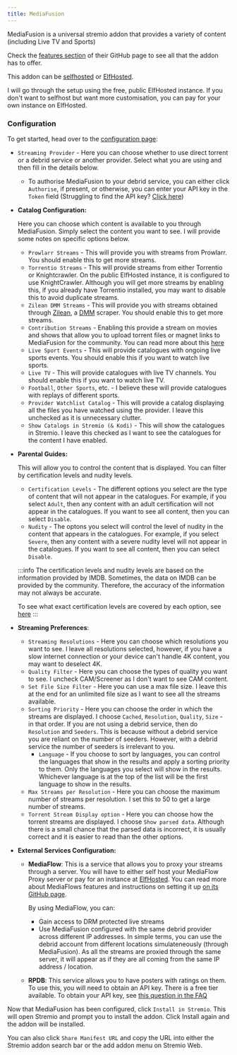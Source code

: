```yaml
---
title: MediaFusion
---
```



<StremioAddonButtons id="mediafusion" manifest="https://mediafusion.elfhosted.com/manifest.json" configurable={true} source="https://github.com/mhdzumair/MediaFusion"/> 


MediaFusion is a universal stremio addon that provides a variety of content (including Live TV and Sports)

Check the [features section](https://github.com/mhdzumair/MediaFusion?tab=readme-ov-file#-features) of their GitHub page to see all that the addon has to offer.

This addon can be [selfhosted](https://github.com/mhdzumair/MediaFusion?tab=readme-ov-file#-local-add-on-deployment) or [ElfHosted](https://elfhosted.com/app/mediafusion/).

I will go through the setup using the free, public ElfHosted instance. If you don't want to selfhost but want more customisation, you can pay for your own instance on ElfHosted.

<h3>Configuration</h3>

To get started, head over to the [configuration page](https://mediafusion.elfhosted.com/configure):

- `Streaming Provider` - Here you can choose whether to use direct torrent or a debrid service or another provider. Select what you are using and then fill in the details below.
                            
    - To authorise MediaFusion to your debrid service, you can either click `Authorise`, if present, or otherwise, you can enter your API key in the `Token` field (Struggling to find the API key? [Click here](faq#where-can-i-find-my-debrid-api-key))

- **Catalog Configuration:**

    Here you can choose which content is available to you through MediaFusion. Simply select the content you want to see. I will provide some notes on specific options below.
    - `Prowlarr Streams` - This will provide you with streams from Prowlarr. You should enable this to get more streams.
    - `Torrentio Streams` - This will provide streams from either Torrentio or Knightcrawler. On the public ElfHosted instance, it is configured to use KnightCrawler. 
                            Although you will get more streams by enabling this, if you already have Torrentio installed, you may want to disable this to avoid duplicate streams.
    - `Zilean DMM Streams` - This will provide you with streams obtained through [Zilean](https://github.com/iPromKnight/zilean), a [DMM](extras/debrid-media-manager) scraper. You should enable this to get more streams.
    - `Contribution Streams` - Enabling this provide a stream on movies and shows that allow you to upload torrent files or magnet links to MediaFusion for the community.
                                You can read more about this [here](https://www.reddit.com/r/StremioAddons/comments/1cwaqh8/comment/l4w1bw1/)
    - `Live Sport Events` - This will provide catalogues with ongoing live sports events. You should enable this if you want to watch live sports.
    - `Live TV` - This will provide catalogues with live TV channels. You should enable this if you want to watch live TV.
    - `Football`, `Other Sports`, etc. - I believe these will provide catalogues with replays of different sports.
    - `Provider Watchlist Catalog` - This will provide a catalog displaying all the files you have watched using the provider. I leave this unchecked as it is unnecessary clutter.
    - `Show Catalogs in Stremio (& Kodi)` - This will show the catalogues in Stremio. I leave this checked as I want to see the catalogues for the content I have enabled.
    
- **Parental Guides:** 
    
    This will allow you to control the content that is displayed. You can filter by certification levels and nudity levels. 
    - `Certification Levels` - The different options you select are the type of content that will not appear in the catalogues. For example, if you select `Adult`, then any content with an adult certification will not appear in the catalogues.
                               If you want to see all content, then you can select `Disable`.
    - `Nudity` - The optons you select will control the level of nudity in the content that appears in the catalogues. For example, if you select `Severe`, then any content with a severe nudity level will not appear in the catalogues.
                 If you want to see all content, then you can select `Disable`.


    :::info
    The certification levels and nudity levels are based on the information provided by IMDB. 
    Sometimes, the data on IMDB can be provided by the community.
    Therefore, the accuracy of the information may not always be accurate. 

    To see what exact certification levels are covered by each option, see [here](https://github.com/mhdzumair/MediaFusion/blob/876cfd81760f34c9c1cbb48f5814299b1ef2d7de/utils/const.py#L188)
    :::

- **Streaming Preferences**:
    - `Streaming Resolutions` - Here you can choose which resolutions you want to see. I leave all resolutions selected, however, if you have a slow internet connection or your device can't handle 4K content, you may want to deselect 4K.
    - `Quality Filter` - Here you can choose the types of quality you want to see. I uncheck CAM/Screener as I don't want to see CAM content. 
    - `Set File Size Filter` - Here you can use a max file size. I leave this at the end for an unlimited file size as I want to see all the streams available.
    - `Sorting Priority` - Here you can choose the order in which the streams are displayed. I choose `Cached`, `Resolution`, `Quality`, `Size` - in that order. If you are not using a debrid service, then do `Resolution` and `Seeders`. This is because without a debrid service you are reliant on the number of seeders. However, with a debrid service the number of seeders is irrelevant to you.
        - `Language` - If you choose to sort by languages, you can control the languages that show in the results and apply a sorting priority to them. 
                       Only the languages you select will show in the results. Whichever language is at the top of the list will be the first language to show in the results.
    - `Max Streams per Resolution` - Here you can choose the maximum number of streams per resolution. I set this to 50 to get a large number of streams. 
    - `Torrent Stream Display option` - Here you can choose how the torrent streams are displayed. I choose `Show parsed data`. Although there is a small chance that the parsed data is incorrect, it is usually correct and it is easier to read than the other options.

- **External Services Configuration:**
    - **MediaFlow**: This is a service that allows you to proxy your streams through a server. You will have to either self host your MediaFlow Proxy server or pay for an instance at [ElfHosted](https://elfhosted.com/app/mediaflow-proxy/). 
        You can read more about MediaFlows features and instructions on setting it up [on its GitHub page](https://github.com/mhdzumair/mediaflow-proxy?tab=readme-ov-file#mediaflow-proxy).

        By using MediaFlow, you can:
        - Gain access to DRM protected live streams 
        - Use MediaFusion configured with the same debrid provider across different IP addresses. In simple terms, you can use the debrid account from different locations simulateneously (through MediaFusion). As all the streams are proxied through the same server, it will appear as if they are all coming from the same IP address / location.
    
    - **RPDB**: This service allows you to have posters with ratings on them. To use this, you will need to obtain an API key. There is a free tier available. To obtain your API key, see [this question in the FAQ](faq#how-do-i-obtain-a-rpdb-api-key)

Now that MediaFusion has been configured, click `Install in Stremio`. This will open Stremio and prompt you to install the addon. Click Install again and the addon will be installed.

You can also click `Share Manifest URL` and copy the URL into either the Stremio addon search bar or the add addon menu on Stremio Web.
